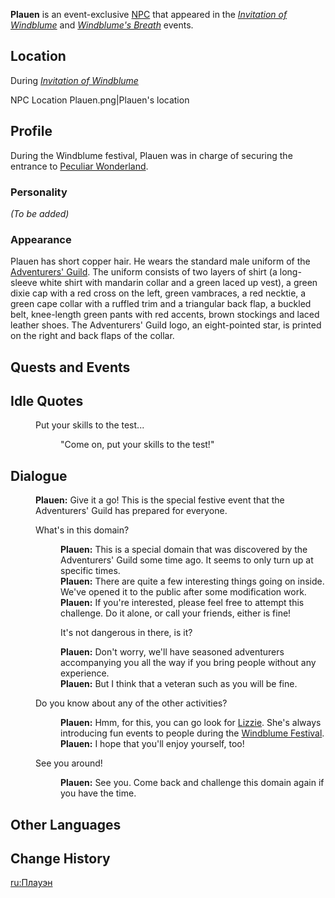 {{Meta
<!-- Remove this template after adding the missing info -->
|missing_NPC_profile  = yes
}}
{{Character Infobox
|image            = NPC Plauen.png
|type             = Event NPC
|region           = Mondstadt
|affiliation      = Adventurers' Guild
|title            = Adventurer
}}
'''Plauen''' is an event-exclusive [[NPC]] that appeared in the ''[[Invitation of Windblume]]'' and ''[[Windblume's Breath]]'' events.

==Location==
;During ''[[Invitation of Windblume]]''
<gallery>
NPC Location Plauen.png|Plauen's location
</gallery>

==Profile==
During the Windblume festival, Plauen was in charge of securing the entrance to [[Invitation of Windblume/Peculiar Wonderland|Peculiar Wonderland]].

===Personality===
''(To be added)''

===Appearance===
Plauen has short copper hair. He wears the standard male uniform of the [[Adventurers' Guild]]. The uniform consists of two layers of shirt (a long-sleeve white shirt with mandarin collar and a green laced up vest), a green dixie cap with a red cross on the left, green vambraces, a red necktie, a green cape collar with a ruffled trim and a triangular back flap, a buckled belt, knee-length green pants with red accents, brown stockings and laced leather shoes. The Adventurers' Guild logo, an eight-pointed star, is printed on the right and back flaps of the collar.

==Quests and Events==
{{Quests and Events}}

==Idle Quotes==
{{Dialogue start}}
: {{DIcon|Idle}} Put your skills to the test...
:: {{A|VO Plauen Invitation of Windblume 01.ogg}} "Come on, put your skills to the test!"
{{Dialogue end}}

==Dialogue==
{{Dialogue start}}
:'''Plauen:''' Give it a go! This is the special festive event that the Adventurers' Guild has prepared for everyone.
:{{DIcon}} What's in this domain?
::'''Plauen:''' This is a special domain that was discovered by the Adventurers' Guild some time ago. It seems to only turn up at specific times.
::'''Plauen:''' There are quite a few interesting things going on inside. We've opened it to the public after some modification work.
::'''Plauen:''' If you're interested, please feel free to attempt this challenge. Do it alone, or call your friends, either is fine!
::{{DIcon}} It's not dangerous in there, is it?
::'''Plauen:''' Don't worry, we'll have seasoned adventurers accompanying you all the way if you bring people without any experience.
::'''Plauen:''' But I think that a veteran such as you will be fine.
:{{DIcon}} Do you know about any of the other activities?
::'''Plauen:''' Hmm, for this, you can go look for [[Lizzie]]. She's always introducing fun events to people during the [[Windblume Festival]].
::'''Plauen:''' I hope that you'll enjoy yourself, too!
:{{DIcon}} See you around!
::'''Plauen:''' See you. Come back and challenge this domain again if you have the time.
{{Dialogue end}}

==Other Languages==
{{Other Languages|default_hidden = 1
|en      = Plauen
|zhs     = 卜劳恩
|zhs_rm  = Boláo'ēn
|zht     = 卜勞恩
|zht_rm  = Boláo'ēn
|ja      = プローン
|ja_rm   = Puroon
|ko      = 플라우엔
|ko_rm   = Peullauen
|es      = Plauen
|fr      = Braun
|ru      = Плауэн
|th      = Plauen
|vi      = Plauen
|de      = Plauen
|id      = Plauen
|pt      = Plauen
}}

==Change History==
{{Change History|1.4}}

[[ru:Плауэн]]